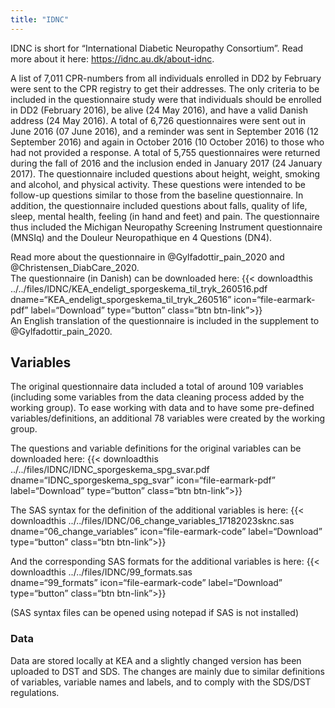 ```yaml
---
title: "IDNC"
---
```


IDNC is short for "International Diabetic Neuropathy Consortium". Read more about it here: <https://idnc.au.dk/about-idnc>.

A list of 7,011 CPR-numbers from all individuals enrolled in DD2 by February were sent to the CPR registry to get their addresses. The only criteria to be included in the questionnaire study were that individuals should be enrolled in DD2 (February 2016), be alive (24 May 2016), and have a valid Danish address (24 May 2016). A total of 6,726 questionnaires were sent out in June 2016 (07 June 2016), and a reminder was sent in September 2016 (12 September 2016) and again in October 2016 (10 October 2016) to those who had not provided a response. A total of 5,755 questionnaires were returned during the fall of 2016 and the inclusion ended in January 2017 (24 January 2017). The questionnaire included questions about height, weight, smoking and alcohol, and physical activity. These questions were intended to be follow-up questions similar to those from the baseline questionnaire. In addition, the questionnaire included questions about falls, quality of life, sleep, mental health, feeling (in hand and feet) and pain. The questionnaire thus included the Michigan Neuropathy Screening Instrument questionnaire (MNSIq) and the Douleur Neuropathique en 4 Questions (DN4).

Read more about the questionnaire in @Gylfadottir_pain_2020 and @Christensen_DiabCare_2020.\
The questionnaire (in Danish) can be downloaded here: {{\< downloadthis ../../files/IDNC/KEA_endeligt_sporgeskema_til_tryk_260516.pdf\
dname="KEA_endeligt_sporgeskema_til_tryk_260516" icon="file-earmark-pdf" label="Download" type="button" class="btn btn-link"\>}}\
An English translation of the questionnaire is included in the supplement to @Gylfadottir_pain_2020.

## Variables
The original questionnaire data included a total of around 109 variables (including some variables from the data cleaning process added by the working group). To ease working with data and to have some pre-defined variables/definitions, an additional 78 variables were created by the working group.

The questions and variable definitions for the original variables can be downloaded here:
{{\< downloadthis ../../files/IDNC/IDNC_sporgeskema_spg_svar.pdf\
dname="IDNC_sporgeskema_spg_svar" icon="file-earmark-pdf" label="Download" type="button" class="btn btn-link"\>}}\

The SAS syntax for the definition of the additional variables is here: 
{{\< downloadthis ../../files/IDNC/06_change_variables_17182023sknc.sas\
dname="06_change_variables" icon="file-earmark-code" label="Download" type="button" class="btn btn-link"\>}}\

And the corresponding SAS formats for the additional variables is here: 
{{\< downloadthis ../../files/IDNC/99_formats.sas\
dname="99_formats" icon="file-earmark-code" label="Download" type="button" class="btn btn-link"\>}}\

(SAS syntax files can be opened using notepad if SAS is not installed)


### Data 
Data are stored locally at KEA and a slightly changed version has been uploaded to DST and SDS. The changes are mainly due to similar definitions of variables, variable names and labels, and to comply with the SDS/DST regulations. 


